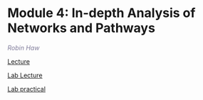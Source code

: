 #  Module 4: In-depth Analysis of Networks and Pathways  

  *<font color="#827e9c">Robin Haw</font>*
  
  [Lecture](https://drive.google.com/a/bioinformatics.ca/file/d/1dSZdXv6p30DqoZIFYgX53o2e84fgKamv/view?usp=sharing)   
  
  [Lab Lecture](https://drive.google.com/a/bioinformatics.ca/file/d/1afXymoPtuLo8R1UyOSrHf2MlcdZ9pDO2/view?usp=sharing)
  
  [Lab practical](#reactome_lab)

